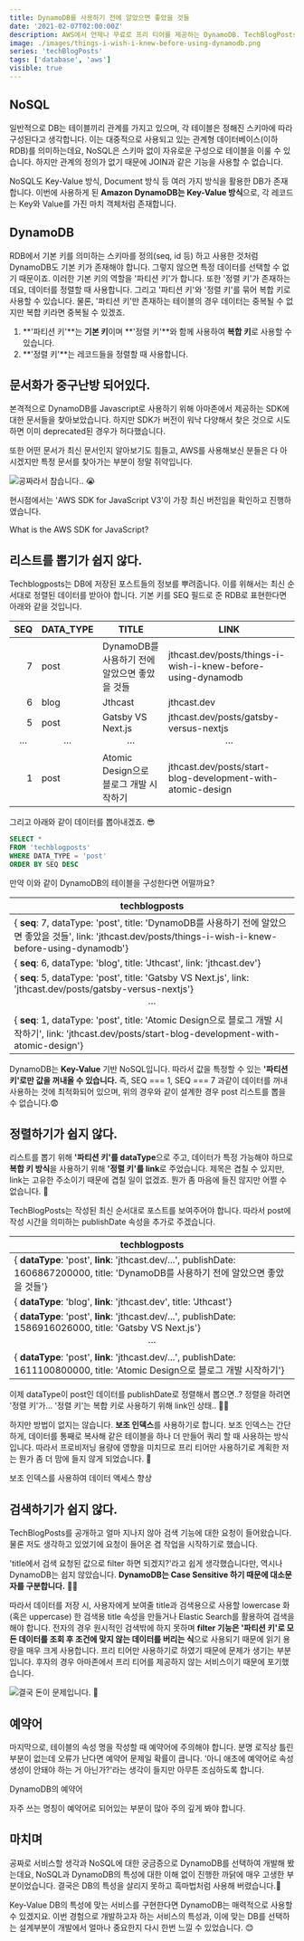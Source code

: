 ```yaml
---
title: DynamoDB를 사용하기 전에 알았으면 좋았을 것들
date: '2021-02-07T02:00:00Z'
description: AWS에서 언제나 무료로 프리 티어를 제공하는 DynamoDB. TechBlogPosts를 개발하며 무료 DB가 필요해 선택하였지만 NoSQL의 장벽은 높았는데요, RDB만 사용해봤던 저에겐 '아니 이게 안된다고?'라고 울부짖게 만든 몇 가지가 있습니다. 이러한 경험으로 느낀 DynamoDB를 사용하기 전에 알았으면 좋았을 것들에 대하여 느낀 점을 공유해 봅니다.
image: ./images/things-i-wish-i-knew-before-using-dynamodb.png
series: 'techBlogPosts'
tags: ['database', 'aws']
visible: true
---
```


## NoSQL

일반적으로 DB는 테이블끼리 관계를 가지고 있으며, 각 테이블은 정해진 스키마에 따라 구성된다고 생각합니다.
이는 대중적으로 사용되고 있는 관계형 데이터베이스(이하 RDB)를 의미하는데요,
NoSQL은 스키마 없이 자유로운 구성으로 테이블을 이룰 수 있습니다.
하지만 관계의 정의가 없기 때문에 JOIN과 같은 기능을 사용할 수 없습니다.

NoSQL도 Key-Value 방식, Document 방식 등 여러 가지 방식을 활용한 DB가 존재합니다.
이번에 사용하게 된 **Amazon DynamoDB는 Key-Value 방식**으로, 각 레코드는 Key와 Value를 가진 마치 객체처럼 존재합니다.

## DynamoDB

RDB에서 기본 키를 의미하는 스키마를 정의(seq, id 등) 하고 사용한 것처럼 DynamoDB도 기본 키가 존재해야 합니다.
그렇지 않으면 특정 데이터를 선택할 수 없기 때문이죠. 이러한 기본 키의 역할을 '파티션 키'가 합니다.
또한 '정렬 키'가 존재하는데요, 데이터를 정렬할 때 사용합니다.
그리고 '파티션 키'와 '정렬 키'를 묶어 복합 키로 사용할 수 있습니다.
물론, '파티션 키'만 존재하는 테이블의 경우 데이터는 중복될 수 없지만 복합 키라면 중복될 수 있겠죠.

1. **'파티션 키'**는 **기본 키**이며 **'정렬 키'**와 함께 사용하여 **복합 키**로 사용할 수 있습니다.
2. **'정렬 키'**는 레코드들을 정렬할 때 사용합니다.

## 문서화가 중구난방 되어있다.

본격적으로 DynamoDB를 Javascript로 사용하기 위해 아마존에서 제공하는 SDK에 대한 문서들을 찾아보았습니다.
하지만 SDK가 버전이 워낙 다양해서 찾은 것으로 시도하면 이미 deprecated된 경우가 허다했습니다.

또한 어떤 문서가 최신 문서인지 알아보기도 힘들고,
AWS를 사용해보신 분들은 다 아시겠지만 특정 문서를 찾아가는 부분이 정말 쥐약입니다.

![공짜라서 참습니다.. 😭](./images/guts.jpg)

현시점에서는 'AWS SDK for JavaScript V3'이 가장 최신 버전임을 확인하고 진행하였습니다.

<ExternalLink href="https://docs.aws.amazon.com/sdk-for-javascript/v3/developer-guide/welcome.html">
  What is the AWS SDK for JavaScript?
</ExternalLink>

## 리스트를 뽑기가 쉽지 않다.

<ExternalLink href="https://techblogposts.com">Techblogposts</ExternalLink>는
DB에 저장된 포스트들의 정보를 뿌려줍니다. 이를 위해서는 최신 순서대로 정렬된
데이터를 받아야 합니다. 기본 키를 SEQ 필드로 준 RDB로 표현한다면 아래와 같을
것입니다.

|                               <center>SEQ</center> | <center>DATA_TYPE</center>                         | <center>TITLE</center>                             | <center>LINK</center>                                        |
| -------------------------------------------------: | :------------------------------------------------- | :------------------------------------------------- | :----------------------------------------------------------- |
|                                                  7 | post                                               | DynamoDB를 사용하기 전에 알았으면 좋았을 것들      | jthcast.dev/posts/things-i-wish-i-knew-before-using-dynamodb |
|                                                  6 | blog                                               | Jthcast                                            | jthcast.dev                                                  |
|                                                  5 | post                                               | Gatsby VS Next.js                                  | jthcast.dev/posts/gatsby-versus-nextjs                       |
| <center>&centerdot;&centerdot;&centerdot;</center> | <center>&centerdot;&centerdot;&centerdot;</center> | <center>&centerdot;&centerdot;&centerdot;</center> | <center>&centerdot;&centerdot;&centerdot;</center>           |
|                                                  1 | post                                               | Atomic Design으로 블로그 개발 시작하기             | jthcast.dev/posts/start-blog-development-with-atomic-design  |

그리고 아래와 같이 데이터를 뽑아내겠죠. 😎

```sql
SELECT *
FROM 'techblogposts'
WHERE DATA_TYPE = 'post'
ORDER BY SEQ DESC
```

만약 이와 같이 DynamoDB의 테이블을 구성한다면 어떨까요?

| <center>techblogposts</center>                                                                                                                                |
| :------------------------------------------------------------------------------------------------------------------------------------------------------------ |
| { **seq**: 7, dataType: 'post', title: 'DynamoDB를 사용하기 전에 알았으면 좋았을 것들', link: 'jthcast.dev/posts/things-i-wish-i-knew-before-using-dynamodb'} |
| { **seq**: 6, dataType: 'blog', title: 'Jthcast', link: 'jthcast.dev'}                                                                                        |
| { **seq**: 5, dataType: 'post', title: 'Gatsby VS Next.js', link: 'jthcast.dev/posts/gatsby-versus-nextjs'}                                                   |
| <center>&centerdot;&centerdot;&centerdot;</center>                                                                                                            |
| { **seq**: 1, dataType: 'post', title: 'Atomic Design으로 블로그 개발 시작하기', link: 'jthcast.dev/posts/start-blog-development-with-atomic-design'}         |

DynamoDB는 **Key-Value** 기반 NoSQL입니다. 따라서 값을 특정할 수 있는 **'파티션 키'로만 값을 꺼내올 수 있습니다.**
즉, SEQ === 1, SEQ === 7 과같이 데이터를 꺼내 사용하는 것에 최적화되어 있으며, 위의 경우와 같이 설계한 경우 post 리스트를 뽑을 수 없습니다.😨

## 정렬하기가 쉽지 않다.

리스트를 뽑기 위해 **'파티션 키'를 dataType**으로 주고, 데이터가 특정 가능해야 하므로 **복합 키 방식**을 사용하기 위해
**'정렬 키'를 link**로 주었습니다. 제목은 겹칠 수 있지만, link는 고유한 주소이기 때문에 겹칠 일이 없겠죠.
뭔가 좀 마음에 들진 않지만 어쩔 수 없습니다. 😤

TechBlogPosts는 작성된 최신 순서대로 포스트를 보여주어야 합니다.
따라서 post에 작성 시간을 의미하는 publishDate 속성을 추가로 주겠습니다.

| <center>techblogposts</center>                                                                                                           |
| :--------------------------------------------------------------------------------------------------------------------------------------- |
| { **dataType**: 'post', **link**: 'jthcast.dev/...', publishDate: 1606867200000, title: 'DynamoDB를 사용하기 전에 알았으면 좋았을 것들'} |
| { **dataType**: 'blog', **link**: 'jthcast.dev', title: 'Jthcast'}                                                                       |
| { **dataType**: 'post', **link**: 'jthcast.dev/...', publishDate: 1586916026000, title: 'Gatsby VS Next.js'}                             |
| <center>&centerdot;&centerdot;&centerdot;</center>                                                                                       |
| { **dataType**: 'post', **link**: 'jthcast.dev/...', publishDate: 1611100800000, title: 'Atomic Design으로 블로그 개발 시작하기'}        |

이제 dataType이 post인 데이터를 publishDate로 정렬해서 뽑으면..?
정렬을 하려면 '정렬 키'가... '정렬 키'는 복합 키로 사용하기 위해 link인 상태.. 🤦‍♂️

하지만 방법이 없지는 않습니다. **보조 인덱스**를 사용하기로 합니다.
보조 인덱스는 간단하게, 데이터를 통째로 복사해 같은 테이블을 하나 더 만들어 쿼리 할 때 사용하는 방식입니다.
따라서 프로비저닝 용량에 영향을 미치므로 프리 티어만 사용하기로 계획한 저는 뭔가 좀 더 맘에 들지 않게 되었습니다. 😤

<ExternalLink href="https://docs.aws.amazon.com/ko_kr/amazondynamodb/latest/developerguide/SecondaryIndexes.html">
  보조 인덱스를 사용하여 데이터 액세스 향상
</ExternalLink>

## 검색하기가 쉽지 않다.

TechBlogPosts를 공개하고 얼마 지나지 않아 검색 기능에 대한 요청이 들어왔습니다.
물론 저도 생각하고 있었기에 요청이 들어온 겸 작업을 시작하기로 했습니다.

'title에서 검색 요청된 값으로 filter 하면 되겠지?'라고 쉽게 생각했습니다만,
역시나 DynamoDB는 쉽지 않았습니다. **DynamoDB는 Case Sensitive 하기 때문에 대소문자를 구분합니다.** 🤷‍♂️

따라서 데이터를 저장 시, 사용자에게 보여줄 title과 검색용으로 사용할 lowercase 화(혹은 uppercase) 한 검색용 title 속성을
만들거나 Elastic Search를 활용하여 검색을 해야 합니다.
전자의 경우 원시적인 검색밖에 하지 못하며 **filter 기능은 '파티션 키'로 모든 데이터를 조회 후 조건에 맞지 않는 데이터를 버리는 식**으로 사용되기 때문에
읽기 용량을 매우 크게 사용합니다. 프리 티어만 사용하기로 하였기 때문에 문제가 생기는 부분입니다.
후자의 경우 아마존에서 프리 티어를 제공하지 않는 서비스이기 때문에 포기했습니다.

![결국 돈이 문제입니다. 💸](./images/take-my-money.jpg)

## 예약어

마지막으로, 테이블의 속성 명을 작성할 때 예약어에 주의해야 합니다.
분명 로직상 틀린 부분이 없는데 오류가 난다면 예약어 문제일 확률이 큽니다.
'아니 애초에 예약어로 속성 생성이 안돼야 하는 거 아닌가?'라는 생각이 들지만 아무튼 조심하도록 합니다.

<ExternalLink href="https://docs.aws.amazon.com/ko_kr/amazondynamodb/latest/developerguide/ReservedWords.html">
  DynamoDB의 예약어
</ExternalLink>

자주 쓰는 명칭이 예약어로 되어있는 부분이 많아 주의 깊게 봐야 합니다.

## 마치며

공짜로 서비스할 생각과 NoSQL에 대한 궁금증으로 DynamoDB를 선택하여 개발해 봤는데요,
NoSQL과 DynamoDB의 특성에 대한 이해 없이 진행한 까닭에 매우 고생한 부분이었습니다.
결국은 DB의 특성을 살리지 못하고 흑마법처럼 사용해 버렸습니다.👻

Key-Value DB의 특성에 맞는 서비스를 구현한다면 DynamoDB는 매력적으로 사용할 수 있겠지요.
이번 경험으로 개발하고자 하는 서비스의 특성과,
이에 맞는 DB를 선택하는 설계부분이 개발에서 얼마나 중요한지 다시 한번 느낄 수 있었습니다. 😊
